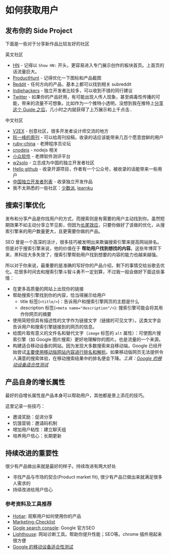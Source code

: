 # 如何获取用户

## 发布你的 Side Project

下面是一些对于分享新作品比较友好的社区

英文社区
  - [HN](https://news.ycombinator.com) - 记得以 `Show HN:` 开头，更容易进入专门展示创作的板块首页。上首页的话流量巨大。
  - [ProductHunt](https://producthunt.com) - 记得优化一下图标和产品截图
  - [Reddit](https://reddit.com) - 任何方向的产品，基本上都可以找到相关 subreddit
  - [Indiehackers](https://www.indiehackers.com/) - 独立开发者比较多，可以收到不错的同行建议
  - [Twitter](htpps://twitter.com/) - 如果你的产品好用，有可能出现人传人现象，甚至病毒性传播的可能，带来的流量不可想象。比如作为一个推特小透明，没想到我在推特上[分享这个 Guide 之后](https://twitter.com/Tim_Qian/status/1526793570107109377)，几小时之内就获得了上万展示和上千点击..

中文社区
  - [V2EX](http://v2ex.com) - 创意社区，很多开发者设计师交流的地方
  - [阮一峰的周刊](https://github.com/ruanyf/weekly/) - 可以给周刊投稿，收录的话应该能带来几百个愿意尝鲜的用户
  - [ruby-china](https://ruby-china.org/) - 老牌程序员论坛
  - [cnodejs](https://cnodejs.org) - nodejs 相关
  - [小众软件](https://www.appinn.com/) - 老牌软件测评平台
  - [w2solo](https://w2solo.com/) - 立志成为中国的独立开发者社区
  - [Hello github](https://github.com/521xueweihan/HelloGitHub) - 收录开源项目，作者有一个公众号，被收录的话能带来一些用户
  - [中国独立开发者列表](https://github.com/1c7/chinese-independent-developer) - 收录独立开发作品
  - 我不太熟悉的一些社区：[少数派](https://sspai.com), [learnku](https://learnku.com)

## 搜索引擎优化

发布和分享产品是你找用户的方式，而搜索则是有需要的用户主动找到你。虽然短期效果不如主动分享立竿见影，但因为[长尾效应](https://zh.wikipedia.org/zh-sg/%E9%95%BF%E5%B0%BE)，只要你做好了该做的优化，从搜索引擎来的用户数量更大，且更需要你做的产品。

SEO 曾是一个高深的活计，很多技巧被发明出来欺骗搜索引擎来提高网站排名。但是对于搜索引擎来说，他的价值在于 **帮助用户找到想找的内容**。这些年博弈下来，黑科技大多失效了，搜索引擎帮助用户找到想要的内容的能力也越来越强。

所以对于你来说，最重要的是准确的写好你的产品介绍，剩下的事情交给谷歌去优化。花很多时间去和搜索引擎斗智斗勇不一定划算，不过我一般会做好下面这些事情：

- 在更多高质量的网站上出现你的链接
- 帮助搜索引擎找到你的内容，恰当得展示给用户
  - title 标签(`<title/>`)：告诉用户和搜索引擎网页的主题是什么
  - description 标签(`<meta name="description"/>`): 搜索引擎可能会将其用作你网页的摘要
- 使用简短但具有描述性的文字作为链接文字（链接的可见文字）。这类文字会告诉用户和搜索引擎链接到的网页的信息。
- 给图片取有意义的文件名和替代文字（`image` 标签的 `alt` 属性）：可使图片搜索引擎（如 Google 图片搜索）更好地理解你的图片。也是流量的一个来源。
- 构建适合移动设备的网站。因为发现大多数搜索来自移动端，Google 已经开始尝试[主要使用移动版网站内容进行排名和解析](https://webmasters.googleblog.com/2016/11/mobile-first-indexing.html)。如果移动版网页无法提供令人满意的搜索体验，在移动搜索结果中的排名便会下降。*工具：[Google 的移动设备适合性测试](https://search.google.com/test/mobile-friendly)*

## 产品自身的增长属性

最好的自增长属性是产品本身可以帮助用户，其他都是景上添花的技巧。

这里记录一些技巧：

- 邀请奖励：促进分享
- 饥饿营销：邀请码机制
- 增加用户粘性：建立聊天组
- 培养用户信心：长期更新

## 持续改进的重要性

很少有产品做出来就是最好的样子。持续改进有两大好处

- 寻找产品与市场的契合(Product market fit), 很少有产品已做出来就满足很多人需求的
- 持续改进给用户信心


### 参考资料及工具推荐

- [Hotjar](): 观察用户如何使用你的产品
- [Marketing-Checklist](https://github.com/portable-cto/side-project-marketing/blob/master/marketing-checklist.md)
- [Gogle search console](https://search.google.com/search-console): Google 官方SEO
- [Lighthouse](https://github.com/GoogleChrome/lighthouse): 网站诊断工具。帮助你提升性能；SEO等。chrome 插件用起来很方便
- [Google 的移动设备适合性测试](https://search.google.com/test/mobile-friendly)

